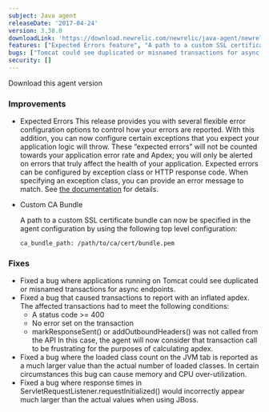 ```yaml
---
subject: Java agent
releaseDate: '2017-04-24'
version: 3.38.0
downloadLink: 'https://download.newrelic.com/newrelic/java-agent/newrelic-agent/3.38.0/'
features: ["Expected Errors feature", "A path to a custom SSL certificate bundle can now be specified in the agent configuration using ca_bundle_path"]
bugs: ["Tomcat could see duplicated or misnamed transactions for async endpoints", "Transactions could be reported with an inflated apdex", "Fixed a bug where the loaded class count on the JVM tab is reported as a much larger value than the actual number of loaded classes", "Response times in ServletRequestListener.requestInitialized would incorrectly appear much larger than the actual values when using JBoss"]
security: []
---
```

<ButtonGroup>
  <ButtonLink
    role="button"
    to="https://download.newrelic.com/newrelic/java-agent/newrelic-agent/3.38.0/"
    variant="primary"
  >
    Download this agent version
  </ButtonLink>
</ButtonGroup>

### Improvements

* Expected Errors
  This release provides you with several flexible error configuration options to control how your errors are reported. With this addition, you can now configure certain exceptions that you expect your application logic will throw. These “expected errors” will not be counted towards your application error rate and Apdex; you will only be alerted on errors that truly affect the health of your application.
  Expected errors can be configured by exception class or HTTP response code. When specifying an exception class, you can provide an error message to match. See [the documentation](https://docs.newrelic.com/docs/agents/java-agent/configuration/java-agent-error-configuration) for details.
* Custom CA Bundle

  A path to a custom SSL certificate bundle can now be specified in the agent configuration by using the following top level configuration:

  ```
  ca_bundle_path: /path/to/ca/cert/bundle.pem
  ```

### Fixes

* Fixed a bug where applications running on Tomcat could see duplicated or misnamed transactions for async endpoints.
* Fixed a bug that caused transactions to report with an inflated apdex. The affected transactions had to meet the following conditions:
  * A status code >= 400
  * No error set on the transaction
  * markResponseSent() or addOutboundHeaders() was not called from the API
    In this case, the agent will now consider that transaction call to be frustrating for the purposes of calculating apdex.
* Fixed a bug where the loaded class count on the JVM tab is reported as a much larger value than the actual number of loaded classes. In certain circumstances this bug can cause memory and CPU over-utilization.
* Fixed a bug where response times in ServletRequestListener.requestInitialized() would incorrectly appear much larger than the actual values when using JBoss.
